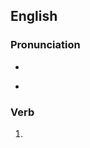 ==English==

===Pronunciation===
* {{IPA|/ˈovəɹteɪkən/|lang=en}}
* {{audio|En-us-overtaken.ogg|Audio (US)|lang=en}}
*: {{rhymes|eɪkən|lang=en}}

===Verb===
{{head|en|past participle}}

# {{past participle of|overtake|lang=en|nocat=1}}